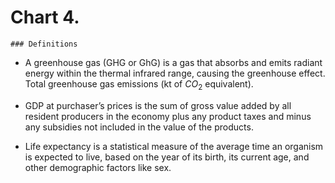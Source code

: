 # Chart 4. {-}
   

`### Definitions`

  - A greenhouse gas (GHG or GhG) is a gas that absorbs and emits radiant energy within the thermal infrared range, causing the greenhouse effect. Total greenhouse gas emissions (kt of $CO_2$ equivalent).
  
  - GDP at purchaser's prices is the sum of gross value added by all resident producers in the economy plus any product taxes and minus any subsidies not included in the value of the products.
  
  - Life expectancy is a statistical measure of the average time an organism is expected to live, based on the year of its birth, its current age, and other demographic factors like sex. 

